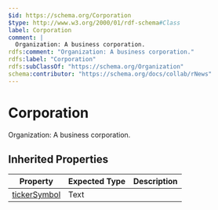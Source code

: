 ```yaml
---
$id: https://schema.org/Corporation
$type: http://www.w3.org/2000/01/rdf-schema#Class
label: Corporation
comment: |
  Organization: A business corporation.
rdfs:comment: "Organization: A business corporation."
rdfs:label: "Corporation"
rdfs:subClassOf: "https://schema.org/Organization"
schema:contributor: "https://schema.org/docs/collab/rNews"
---
```


# Corporation

Organization: A business corporation.

## Inherited Properties

| Property | Expected Type | Description |
| --- | --- | --- |
| [tickerSymbol](https://schema.org/tickerSymbol) | Text |  |
